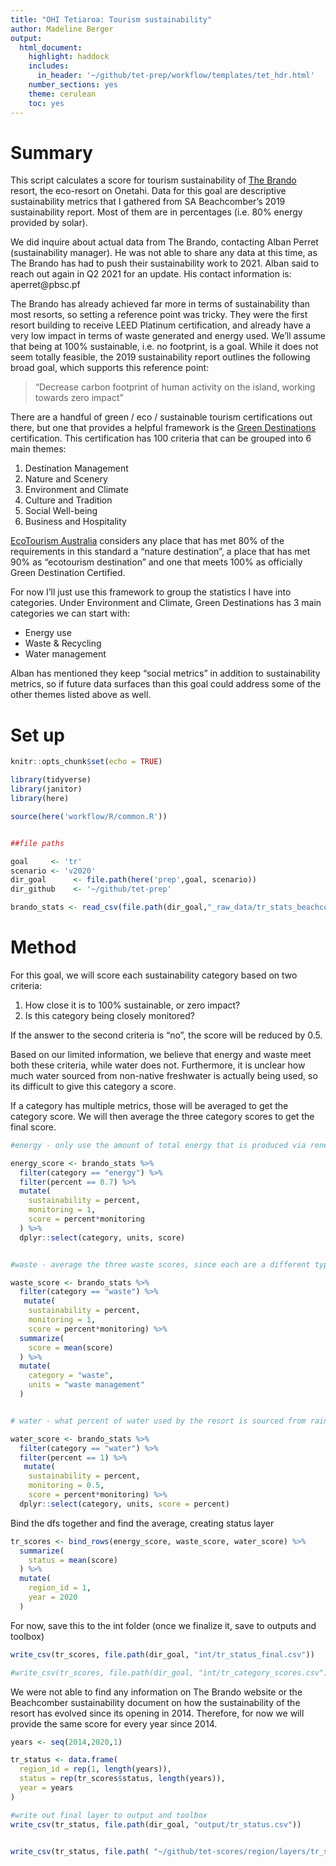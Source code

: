```yaml
---
title: "OHI Tetiaroa: Tourism sustainability"
author: Madeline Berger
output:
  html_document:
    highlight: haddock
    includes:
      in_header: '~/github/tet-prep/workflow/templates/tet_hdr.html' 
    number_sections: yes
    theme: cerulean
    toc: yes
---
```


# Summary 

This script calculates a score for tourism sustainability of [The Brando](https://thebrando.com/) resort, the eco-resort on Onetahi. Data for this goal are descriptive sustainability metrics that I gathered from SA Beachcomber's 2019 sustainability report. Most of them are in percentages (i.e. 80% energy provided by solar).

We did inquire about actual data from The Brando, contacting Alban Perret (sustainability manager). He was not able to share any data at this time, as The Brando has had to push their sustainability work to 2021. Alban said to reach out again in Q2 2021 for an update. His contact information is: aperret@pbsc.pf

The Brando has already achieved far more in terms of sustainability than most resorts, so setting a reference point was tricky. They were the first resort building to receive LEED Platinum certification, and already have a very low impact in terms of waste generated and energy used. We'll assume that being at 100% sustainable, i.e. no footprint, is a goal. While it does not seem totally feasible, the 2019 sustainability report outlines the following broad goal, which supports this reference point: 

>"Decrease carbon footprint of human activity on the island, working towards zero impact"


There are a handful of green / eco / sustainable tourism certifications out there, but one that provides a helpful framework is the [Green Destinations](https://greendestinations.org/green-destinations-standard/) certification. This certification has 100 criteria that can be grouped into 6 main themes: 

1. Destination Management
2. Nature and Scenery 
3. Environment and Climate
4. Culture and Tradition
5. Social Well-being
6. Business and Hospitality

[EcoTourism Australia](https://www.ecotourism.org.au/our-certification-programs/eco-destination-certification/) considers any place that has met 80% of the requirements in this standard a "nature destination", a place that has met 90% as "ecotourism destination" and one that meets 100% as officially Green Destination Certified. 

For now I'll just use this framework to group the statistics I have into categories. Under Environment and Climate, Green Destinations has 3 main categories we can start with:  

* Energy use
* Waste & Recycling
* Water management

Alban has mentioned they keep "social metrics" in addition to sustainability metrics, so if future data surfaces than this goal could address some of the other themes listed above as well. 


# Set up 
```r
knitr::opts_chunk$set(echo = TRUE)

library(tidyverse)
library(janitor)
library(here)

source(here('workflow/R/common.R'))


##file paths

goal     <- 'tr'
scenario <- 'v2020'
dir_goal      <- file.path(here('prep',goal, scenario))
dir_github    <- '~/github/tet-prep'

brando_stats <- read_csv(file.path(dir_goal,"_raw_data/tr_stats_beachcomber.csv"))
```


# Method

For this goal, we will score each sustainability category based on two criteria: 

1. How close it is to 100% sustainable, or zero impact?
2. Is this category being closely monitored?

If the answer to the second criteria is "no", the score will be reduced by 0.5.

Based on our limited information, we believe that energy and waste meet both these criteria, while water does not. Furthermore, it is unclear how much water sourced from non-native freshwater is actually being used, so its difficult to give this category a score. 

If a category has multiple metrics, those will be averaged to get the category score. We will then average the three category scores to get the final score. 

```r

#energy - only use the amount of total energy that is produced via renewable efforts, the air conditioning stat isn't helpful without knowing how much air conditioning makes up of all energy usage (although its probably a lot) 

energy_score <- brando_stats %>% 
  filter(category == "energy") %>% 
  filter(percent == 0.7) %>%
  mutate(
    sustainability = percent,
    monitoring = 1,
    score = percent*monitoring
  ) %>% 
  dplyr::select(category, units, score)


#waste - average the three waste scores, since each are a different type of waste

waste_score <- brando_stats %>% 
  filter(category == "waste") %>%
   mutate(
    sustainability = percent,
    monitoring = 1,
    score = percent*monitoring) %>% 
  summarize(
    score = mean(score)
  ) %>% 
  mutate(
    category = "waste",
    units = "waste management"
  )


# water - what percent of water used by the resort is sourced from rainwater, desal or other non-freshwater sources 

water_score <- brando_stats %>% 
  filter(category == "water") %>% 
  filter(percent == 1) %>% 
   mutate(
    sustainability = percent,
    monitoring = 0.5,
    score = percent*monitoring) %>% 
  dplyr::select(category, units, score = percent)

```

Bind the dfs together and find the average, creating status layer 

```r

tr_scores <- bind_rows(energy_score, waste_score, water_score) %>% 
  summarize(
    status = mean(score)
  ) %>% 
  mutate(
    region_id = 1,
    year = 2020
  )

```

For now, save this to the int folder (once we finalize it, save to outputs and toolbox)

```r

write_csv(tr_scores, file.path(dir_goal, "int/tr_status_final.csv"))

#write_csv(tr_scores, file.path(dir_goal, "int/tr_category_scores.csv"))

```

We were not able to find any information on The Brando website or the Beachcomber sustainability document on how the sustainability of the resort has evolved since its opening in 2014. Therefore, for now we will provide the same score for every year since 2014.

```r

years <- seq(2014,2020,1)

tr_status <- data.frame(
  region_id = rep(1, length(years)),
  status = rep(tr_scores$status, length(years)),
  year = years
)

#write out final layer to output and toolbox
write_csv(tr_status, file.path(dir_goal, "output/tr_status.csv"))


write_csv(tr_status, file.path( "~/github/tet-scores/region/layers/tr_status.csv"))

```

